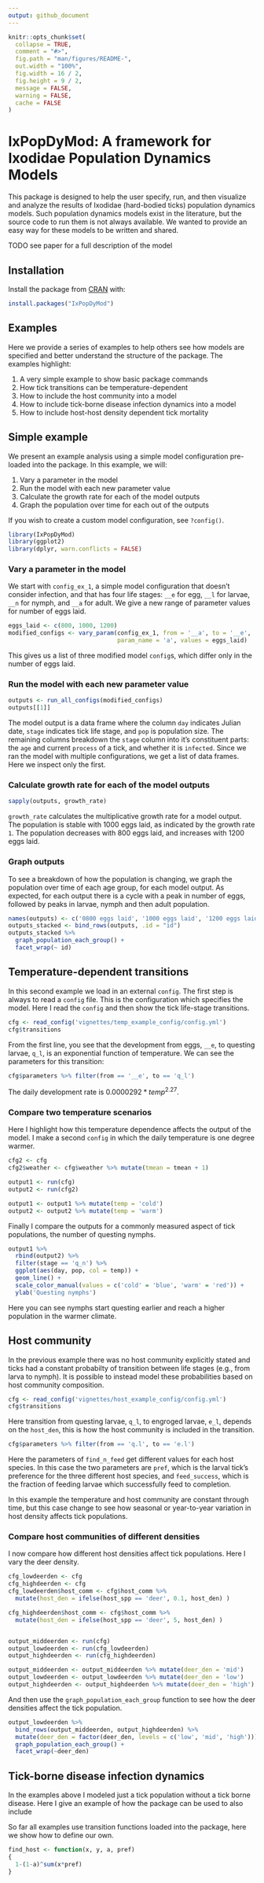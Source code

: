 ```yaml
---
output: github_document
---
```


<!-- README.md is generated from README.Rmd. Please edit that file -->

```r
knitr::opts_chunk$set(
  collapse = TRUE,
  comment = "#>",
  fig.path = "man/figures/README-",
  out.width = "100%",
  fig.width = 16 / 2,
  fig.height = 9 / 2,
  message = FALSE,
  warning = FALSE,
  cache = FALSE
)
```

# IxPopDyMod: A framework for Ixodidae Population Dynamics Models

This package is designed to help the user specify, run, and then visualize and analyze the results of Ixodidae (hard-bodied ticks) population dynamics models. Such population dynamics models exist in the literature, but the source code to run them is not always available. We wanted to provide an easy way for these models to be written and shared.

TODO see paper for a full description of the model

## Installation

Install the package from [CRAN](https://cran.r-project.org/web/packages/IxPopDyMod/index.html) with: 
```r
install.packages("IxPopDyMod")
```

## Examples 

Here we provide a series of examples to help others see how models are specified and better understand the structure of the package. The examples highlight:

1. A very simple example to show basic package commands
1. How tick transitions can be temperature-dependent
1. How to include the host community into a model
1. How to include tick-borne disease infection dynamics into a model
1. How to include host-host density dependent tick mortality

## Simple example

We present an example analysis using a simple model configuration pre-loaded into the package. In this example, we will:

1. Vary a parameter in the model
2. Run the model with each new parameter value
3. Calculate the growth rate for each of the model outputs
4. Graph the population over time for each out of the outputs

If you wish to create a custom model configuration, see `?config()`.

```r
library(IxPopDyMod)
library(ggplot2)
library(dplyr, warn.conflicts = FALSE)
```

### Vary a parameter in the model
We start with `config_ex_1`, a simple model configuration that doesn't consider infection, and that has four life stages: `__e` for egg, `__l` for larvae, `__n` for nymph, and `__a` for adult. We give a new range of parameter values for number of eggs laid.

```r
eggs_laid <- c(800, 1000, 1200)
modified_configs <- vary_param(config_ex_1, from = '__a', to = '__e', 
                               param_name = 'a', values = eggs_laid)
```
This gives us a list of three modified model `config`s, which differ only in the number of eggs laid.

### Run the model with each new parameter value
```r
outputs <- run_all_configs(modified_configs)
outputs[[1]]
```
The model output is a data frame where the column `day` indicates Julian date, `stage` indicates tick life stage, and `pop` is population size. The remaining columns breakdown the `stage` column into it's constituent parts: the `age` and current `process` of a tick, and whether it is `infected`. Since we ran the model with multiple configurations, we get a list of data frames. Here we inspect only the first.

### Calculate growth rate for each of the model outputs
```r
sapply(outputs, growth_rate) 
```
`growth_rate` calculates the multiplicative growth rate for a model output. The population is stable with 1000 eggs laid, as indicated by the growth rate `1`. The population decreases with 800 eggs laid, and increases with 1200 eggs laid.

### Graph outputs
To see a breakdown of how the population is changing, we graph the population over time of each age group, for each model output. As expected, for each output there is a cycle with a peak in number of eggs, followed by peaks in larvae, nymph and then adult population.

```r
names(outputs) <- c('0800 eggs laid', '1000 eggs laid', '1200 eggs laid')
outputs_stacked <- bind_rows(outputs, .id = "id")
outputs_stacked %>%
  graph_population_each_group() +
  facet_wrap(~ id)
```

## Temperature-dependent transitions

In this second example we load in an external `config`. The first step is always to read a `config` file. This is the configuration which specifies the model. Here I read the `config` and then show the tick life-stage transitions.

```r
cfg <- read_config('vignettes/temp_example_config/config.yml')
cfg$transitions
```

From the first line, you see that the development from eggs, `__e`, to questing larvae, `q_l`, is an exponential function of temperature. We can see the parameters for this transition:

```r
cfg$parameters %>% filter(from == '__e', to == 'q_l')
```

The daily development rate is $0.0000292*temp^{2.27}$.

### Compare two temperature scenarios

Here I highlight how this temperature dependence affects the output of the model. I make a second `config` in which the daily temperature is one degree warmer.

```r

cfg2 <- cfg
cfg2$weather <- cfg$weather %>% mutate(tmean = tmean + 1)

output1 <- run(cfg)
output2 <- run(cfg2)

output1 <- output1 %>% mutate(temp = 'cold')
output2 <- output2 %>% mutate(temp = 'warm')
```

Finally I compare the outputs for a commonly measured aspect of tick populations, the number of questing nymphs. 

```r
output1 %>%
  rbind(output2) %>% 
  filter(stage == 'q_n') %>%
  ggplot(aes(day, pop, col = temp)) +
  geom_line() +
  scale_color_manual(values = c('cold' = 'blue', 'warm' = 'red')) +
  ylab('Questing nymphs')
```

Here you can see nymphs start questing earlier and reach a higher population in the warmer climate. 

## Host community

In the previous example there was no host community explicitly stated and ticks had a constant probabilty of transition between life stages (e.g., from larva to nymph). It is possible to instead model these probabilities based on host community composition. 

```r
cfg <- read_config('vignettes/host_example_config/config.yml')
cfg$transitions
```

Here transition from questing larvae, `q_l`, to engroged larvae, `e_l`, depends on the `host_den`, this is how the host community is included in the transition. 

```r
cfg$parameters %>% filter(from == 'q.l', to == 'e.l')

```
Here the parameters of `find_n_feed` get different values for each host species. In this case the two parameters are `pref`, which is the larval tick's preference for the three different host species, and `feed_success`, which is the fraction of feeding larvae which successfully feed to completion. 

In this example the temperature and host community are constant through time, but this case change to see how seasonal or year-to-year variation in host density affects tick populations.

### Compare host communities of different densities

I now compare how different host densities affect tick populations. Here I vary the deer density.

```r
cfg_lowdeerden <- cfg
cfg_highdeerden <- cfg
cfg_lowdeerden$host_comm <- cfg$host_comm %>% 
  mutate(host_den = ifelse(host_spp == 'deer', 0.1, host_den) )

cfg_highdeerden$host_comm <- cfg$host_comm %>% 
  mutate(host_den = ifelse(host_spp == 'deer', 5, host_den) )


output_middeerden <- run(cfg)
output_lowdeerden <- run(cfg_lowdeerden)
output_highdeerden <- run(cfg_highdeerden)

output_middeerden <- output_middeerden %>% mutate(deer_den = 'mid')
output_lowdeerden <- output_lowdeerden %>% mutate(deer_den = 'low')
output_highdeerden <- output_highdeerden %>% mutate(deer_den = 'high')
```

And then use the `graph_population_each_group` function to see how the deer densities affect the tick population.

```r
output_lowdeerden %>%
  bind_rows(output_middeerden, output_highdeerden) %>%
  mutate(deer_den = factor(deer_den, levels = c('low', 'mid', 'high'))) %>%
  graph_population_each_group() +
  facet_wrap(~deer_den)

```

## Tick-borne disease infection dynamics

In the examples above I modeled just a tick population without a tick borne disease. Here I give an example of how the package can be used to also include 


So far all examples use transition functions loaded into the package, here we show how to define our own.

```r
find_host <- function(x, y, a, pref)
{
  1-(1-a)^sum(x*pref)
}
```
